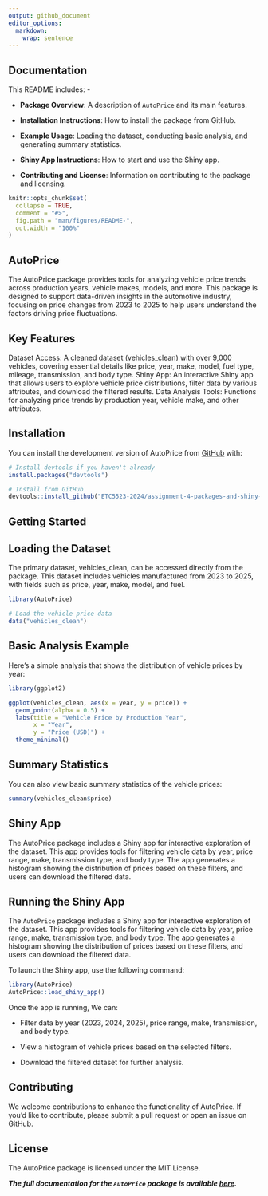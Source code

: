 ```yaml
---
output: github_document
editor_options: 
  markdown: 
    wrap: sentence
---
```


## Documentation

This README includes: -

-   **Package Overview**: A description of `AutoPrice` and its main features.

-   **Installation Instructions**: How to install the package from GitHub.

-   **Example Usage**: Loading the dataset, conducting basic analysis, and generating summary statistics.

-   **Shiny App Instructions**: How to start and use the Shiny app.

-   **Contributing and License**: Information on contributing to the package and licensing.

<!-- README.md is generated from README.Rmd. Please edit that file -->

```r
knitr::opts_chunk$set(
  collapse = TRUE,
  comment = "#>",
  fig.path = "man/figures/README-",
  out.width = "100%"
)
```

## AutoPrice

<!-- badges: start -->

<!-- badges: end -->

The AutoPrice package provides tools for analyzing vehicle price trends across production years, vehicle makes, models, and more.
This package is designed to support data-driven insights in the automotive industry, focusing on price changes from 2023 to 2025 to help users understand the factors driving price fluctuations.

## Key Features

Dataset Access: A cleaned dataset (vehicles_clean) with over 9,000 vehicles, covering essential details like price, year, make, model, fuel type, mileage, transmission, and body type.
Shiny App: An interactive Shiny app that allows users to explore vehicle price distributions, filter data by various attributes, and download the filtered results.
Data Analysis Tools: Functions for analyzing price trends by production year, vehicle make, and other attributes.

## Installation

You can install the development version of AutoPrice from [GitHub](https://github.com/) with:

```r
# Install devtools if you haven't already
install.packages("devtools")

# Install from GitHub
devtools::install_github("ETC5523-2024/assignment-4-packages-and-shiny-apps-richisusiljacob")
```

## Getting Started

## Loading the Dataset

The primary dataset, vehicles_clean, can be accessed directly from the package.
This dataset includes vehicles manufactured from 2023 to 2025, with fields such as price, year, make, model, and fuel.

```r
library(AutoPrice)

# Load the vehicle price data
data("vehicles_clean")

```

## Basic Analysis Example

Here’s a simple analysis that shows the distribution of vehicle prices by year:

```r
library(ggplot2)

ggplot(vehicles_clean, aes(x = year, y = price)) +
  geom_point(alpha = 0.5) +
  labs(title = "Vehicle Price by Production Year",
       x = "Year",
       y = "Price (USD)") +
  theme_minimal()

```

## Summary Statistics

You can also view basic summary statistics of the vehicle prices:

```r
summary(vehicles_clean$price)
```

## Shiny App

The AutoPrice package includes a Shiny app for interactive exploration of the dataset.
This app provides tools for filtering vehicle data by year, price range, make, transmission type, and body type.
The app generates a histogram showing the distribution of prices based on these filters, and users can download the filtered data.

## Running the Shiny App

The `AutoPrice` package includes a Shiny app for interactive exploration of the dataset.
This app provides tools for filtering vehicle data by year, price range, make, transmission type, and body type.
The app generates a histogram showing the distribution of prices based on these filters, and users can download the filtered data.

To launch the Shiny app, use the following command:

```r
library(AutoPrice)
AutoPrice::load_shiny_app()

```

Once the app is running, We can:

-   Filter data by year (2023, 2024, 2025), price range, make, transmission, and body type.

-   View a histogram of vehicle prices based on the selected filters.

-   Download the filtered dataset for further analysis.

## Contributing

We welcome contributions to enhance the functionality of AutoPrice.
If you'd like to contribute, please submit a pull request or open an issue on GitHub.

## License

The AutoPrice package is licensed under the MIT License.

***The full documentation for the `AutoPrice` package is available [here](https://etc5523-2024.github.io/assignment-4-packages-and-shiny-apps-richisusiljacob/).***
